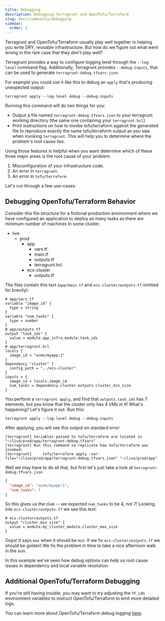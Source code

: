 ```yaml
---
title: Debugging
description: Debugging Terragrunt and OpenTofu/Terraform
slug: docs/community/debugging
sidebar:
  order: 1
---
```



Terragrunt and OpenTofu/Terraform usually play well together in helping you
write DRY, reusable infrastructure. But how do we figure out what
went wrong in the rare case that they _don't_ play well?

Terragrunt provides a way to configure logging level through the `--log-level`
command flag. Additionally, Terragrunt provides `--debug-inputs`, that can be used
to generate `terragrunt-debug.tfvars.json`.

For example you could use it like this to debug an `apply` that's producing
unexpected output:

```shell
terragrunt apply --log-level debug --debug-inputs
```

Running this command will do two things for you:

- Output a file named `terragrunt-debug.tfvars.json` to your terragrunt
    working directory (the same one containing your `terragrunt.hcl`)
- Print instructions on how to invoke tofu/terraform against the generated file to
    reproduce exactly the same tofu/terraform output as you saw when invoking
    `terragrunt`. This will help you to determine where the problem's root cause
    lies.

Using those features is helpful when you want determine which of these three major areas is the
root cause of your problem:

1. Misconfiguration of your infrastructure code.
2. An error in `terragrunt`.
3. An error in `tofu/terraform`.

Let's run through a few use-cases.

## Debugging OpenTofu/Terraform Behavior

Consider this file structure for a fictional production environment where we
have configured an application to deploy as many tasks as there are minimum
number of machines in some cluster.

<FileTree>

- live
  - prod
    - app
      - vars.tf
      - main.tf
      - outputs.tf
      - terragrunt.hcl
    - ecs-cluster
      - outputs.tf

</FileTree>

The files contain this text (`app/main.tf` and `ecs-cluster/outputs.tf` omitted
for brevity):

```hcl
# app/vars.tf
variable "image_id" {
  type = string
}
variable "num_tasks" {
  type = number
}
# app/outputs.tf
output "task_ids" {
  value = module.app_infra_module.task_ids
}
# app/terragrunt.hcl
locals {
  image_id = "acme/myapp:1"
}
dependency "cluster" {
  config_path = "../ecs-cluster"
}
inputs = {
  image_id = locals.image_id
  num_tasks = dependency.cluster.outputs.cluster_min_size
}
```

You perform a `terragrunt apply`, and find that `outputs.task_ids` has 7
elements, but you know that the cluster only has 4 VMs in it! What's happening?
Let's figure it out. Run this:

```shell
terragrunt apply --log-level debug --debug-inputs
```

After applying, you will see this output on standard error

```log
[terragrunt] Variables passed to tofu/terraform are located in "~/live/prod/app/terragrunt-debug.tfvars"
[terragrunt] Run this command to replicate how tofu/terraform was invoked:
[terragrunt]     tofu/terraform apply -var-file="~/live/prod/app/terragrunt-debug.tfvars.json" "~/live/prod/app"
```

Well we may have to do all that, but first let's just take a look at `terragrunt-debug.tfvars.json`

```json
{
  "image_id": "acme/myapp:1",
  "num_tasks": 7
}
```

So this gives us the clue -- we expected `num_tasks` to be 4, not 7! Looking into
`ecs-cluster/outputs.tf` we see this text:

```hcl
# ecs-cluster/outputs.tf
output "cluster_min_size" {
  value = module.my_cluster_module.cluster_max_size
}
```

Oops! It says `max` when it should be `min`. If we fix `ecs-cluster/outputs.tf`
we should be golden! We fix the problem in time to take a nice afternoon walk in
the sun.

In this example we've seen how debug options can help us root cause issues
in dependency and local variable resolution.

## Additional OpenTofu/Terraform Debugging

If you're still having trouble, you may want to try adjusting the `TF_LOG` environment variables to instruct OpenTofu/Terraform to emit more detailed logs.

You can learn more about OpenTofu/Terraform debug logging [here](https://opentofu.org/docs/internals/debugging/).

